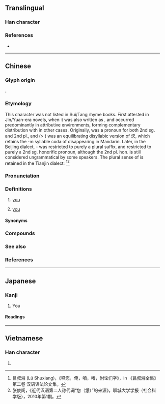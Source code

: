 {{character info/new}}
==Translingual==
{{stroke order|stroke=11}}

===Han character===
{{Han char|rn=61|rad=心|as=07|sn=11|four=27339|canj=OFP|ids=⿱你心}}

===References===
* {{Han ref|kx=0388.341|dkj=10712|dj=0721.230|hdz=42301.020|uh=60A8}}

----

==Chinese==
{{zh-forms|alt=恁,𠑓}}

===Glyph origin===
{{Han etym}}
{{Han compound|你|t1=you|心|t2=heart|ls=ic}}.

===Etymology===
This character was not listed in Sui/Tang rhyme books. First attested in Jin/Yuan-era novels, when it was also written as {{ltc-l|恁}}, and occurred predominantly in attributive environments, forming complementary distribution with {{zh-l|你}} in other cases. Originally, {{lang|zh|您}} was a pronoun for both 2nd sg. and 2nd pl., and {{zh-l|你每}} (> {{zh-l|你們}}) was an equilibrating disyllabic version of 您, which retains the -m syllable coda of {{lang|zh|您}} disappearing in Mandarin. Later, in the Beijing dialect, -{{zh-l|們}} was restricted to purely a plural suffix, and {{lang|zh|您}} restricted to purely a 2nd sg. honorific pronoun, although the 2nd pl. hon. {{zh-l|您們}} is still considered ungrammatical by some speakers. The plural sense of {{lang|zh|您}} is retained in the Tianjin dialect:
{{zh-x|您 了 先 聊，我 到 外頭 溜達{da} 溜達{da}。|Please continue your conversation. I'll just be having a walk outside.|M-TJ}}
<ref>吕叔湘 (Lü Shuxiang)，《释您，俺，咱，喒，附论们字》，in 《吕叔湘全集》第二卷 汉语语法论文集。</ref><ref>张俊阁，《近代汉语第二人称代词“您（恁）”的来源》，聊城大学学报（社会科学版），2010年第1期。</ref>

===Pronunciation===
{{zh-pron
|m=nín
|ma=zh-nín.ogg
|c=nei5
|h=pfs=
|mn=lín
|w=
|mc=
|oc=
|cat=pron
}}

===Definitions===
{{zh-hanzi}}

# {{lb|zh|polite|honorific}} [[you]]
# {{lb|zh|dialectal}} [[you]] {{qualifier|plural}}

====Synonyms====
{{zh-dial|你}}
{{zh-dial|你們}}

===Compounds===
{{zh-der|您哪|您老|您納}}

===See also===
{{cmn-personal pronouns}}

===References===
<references />

{{zh-cat|Beginning}}

----

==Japanese==

===Kanji===
{{ja-kanji|grade=|rs=心07}}

# You

====Readings====
{{ja-readings
|goon=に
|kanon=じ<ぢ
|kun=なんじ-<なんぢ-, しか-り, そ-の, のみ-
}}

----

==Vietnamese==

===Han character===
{{vi-hantu|[[nâm]]|rs=心07}}

# {{rfdef|vi|sort=心07}}